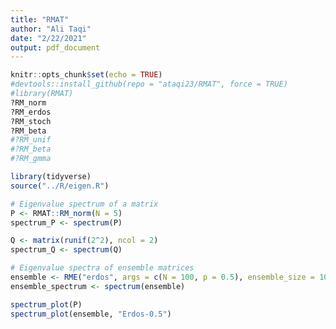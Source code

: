 ```yaml
---
title: "RMAT"
author: "Ali Taqi"
date: "2/22/2021"
output: pdf_document
---
```


```r
knitr::opts_chunk$set(echo = TRUE)
#devtools::install_github(repo = "ataqi23/RMAT", force = TRUE)
#library(RMAT)
?RM_norm
?RM_erdos
?RM_stoch
?RM_beta
#?RM_unif
#?RM_beta
#?RM_gmma
```

```r
library(tidyverse)
source("../R/eigen.R")
```

```r
# Eigenvalue spectrum of a matrix
P <- RMAT::RM_norm(N = 5)
spectrum_P <- spectrum(P)

Q <- matrix(runif(2^2), ncol = 2)
spectrum_Q <- spectrum(Q)

# Eigenvalue spectra of ensemble matrices
ensemble <- RME("erdos", args = c(N = 100, p = 0.5), ensemble_size = 1000)
ensemble_spectrum <- spectrum(ensemble)
```

```r
spectrum_plot(P)
spectrum_plot(ensemble, "Erdos-0.5")
```


